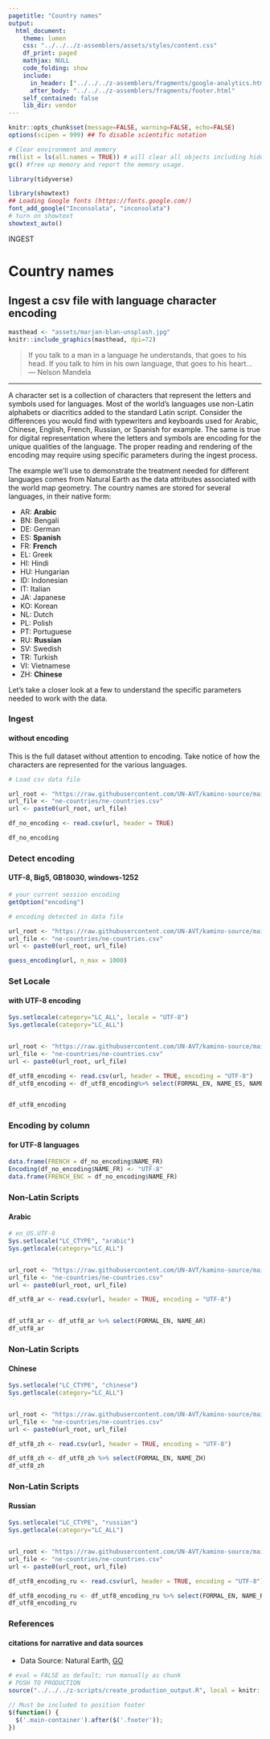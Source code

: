 ```yaml
---
pagetitle: "Country names"
output: 
  html_document:
    theme: lumen
    css: "../../../z-assemblers/assets/styles/content.css"
    df_print: paged
    mathjax: NULL
    code_folding: show
    include:
      in_header: ["../../../z-assemblers/fragments/google-analytics.html", "../../../z-assemblers/fragments/header.html"]
      after_body: "../../../z-assemblers/fragments/footer.html"
    self_contained: false
    lib_dir: vendor
---
```


```r

knitr::opts_chunk$set(message=FALSE, warning=FALSE, echo=FALSE)
options(scipen = 999) ## To disable scientific notation

# Clear environment and memory
rm(list = ls(all.names = TRUE)) # will clear all objects including hidden objects.
gc() #free up memory and report the memory usage.

library(tidyverse)

library(showtext)
## Loading Google fonts (https://fonts.google.com/)
font_add_google("Inconsolata", "inconsolata")
# turn on showtext
showtext_auto()

```

<div class="activity">
INGEST  
</div>

# Country names
## Ingest a csv file with language character encoding

```r

masthead <- "assets/marjan-blan-unsplash.jpg"
knitr::include_graphics(masthead, dpi=72)

```

> If you talk to a man in a language he understands, that goes to his head. If you talk to him in his own language, that goes to his heart...\
--- Nelson Mandela\

***

A character set is a collection of characters that represent the letters and symbols used for languages. Most of the world's languages use non-Latin alphabets or diacritics added to the standard Latin script. Consider the differences you would find with typewriters and keyboards used for Arabic, Chinese, English, French, Russian, or Spanish for example. The same is true for digital representation where the letters and symbols are encoding for the unique qualities of the language.  The proper reading and rendering of the encoding may require using specific parameters during the ingest process.

The example we'll use to demonstrate the treatment needed for different languages comes from Natural Earth as the data attributes associated with the world map geometry.  The country names are stored for several languages, in their native form:

* AR: __Arabic__
* BN: Bengali
* DE: German
* ES: __Spanish__
* FR: __French__
* EL: Greek
* HI: Hindi
* HU: Hungarian
* ID: Indonesian
* IT: Italian
* JA: Japanese
* KO: Korean
* NL: Dutch
* PL: Polish
* PT: Portuguese 
* RU: __Russian__
* SV: Swedish
* TR: Turkish
* VI: Vietnamese
* ZH: __Chinese__

Let's take a closer look at a few to understand the specific parameters needed to work with the data.

### Ingest
#### without encoding

This is the full dataset without attention to encoding.  Take notice of how the characters are represented for the various languages.

```r

# Load csv data file

url_root <- "https://raw.githubusercontent.com/UN-AVT/kamino-source/main/sources/0-shared/data/"
url_file <- "ne-countries/ne-countries.csv"
url <- paste0(url_root, url_file)

df_no_encoding <- read.csv(url, header = TRUE)

df_no_encoding


```


### Detect encoding
#### UTF-8, Big5, GB18030, windows-1252


```r

# your current session encoding
getOption("encoding")

# encoding detected in data file

url_root <- "https://raw.githubusercontent.com/UN-AVT/kamino-source/main/sources/0-shared/data/"
url_file <- "ne-countries/ne-countries.csv"
url <- paste0(url_root, url_file)

guess_encoding(url, n_max = 1000)


```


### Set Locale
#### with UTF-8 encoding


```r

Sys.setlocale(category="LC_ALL", locale = "UTF-8")
Sys.getlocale(category="LC_ALL")


url_root <- "https://raw.githubusercontent.com/UN-AVT/kamino-source/main/sources/0-shared/data/"
url_file <- "ne-countries/ne-countries.csv"
url <- paste0(url_root, url_file)

df_utf8_encoding <- read.csv(url, header = TRUE, encoding = "UTF-8")
df_utf8_encoding <- df_utf8_encoding%>% select(FORMAL_EN, NAME_ES, NAME_FR, NAME_AR, NAME_ZH, NAME_RU)


df_utf8_encoding

```


### Encoding by column
#### for UTF-8 languages


```r

data.frame(FRENCH = df_no_encoding$NAME_FR)
Encoding(df_no_encoding$NAME_FR) <- "UTF-8"
data.frame(FRENCH_ENC = df_no_encoding$NAME_FR)

```

### Non-Latin Scripts
#### Arabic

```r

# en_US.UTF-8
Sys.setlocale("LC_CTYPE", "arabic")
Sys.getlocale(category="LC_ALL")


url_root <- "https://raw.githubusercontent.com/UN-AVT/kamino-source/main/sources/0-shared/data/"
url_file <- "ne-countries/ne-countries.csv"
url <- paste0(url_root, url_file)

df_utf8_ar <- read.csv(url, header = TRUE, encoding = "UTF-8")


df_utf8_ar <- df_utf8_ar %>% select(FORMAL_EN, NAME_AR)
df_utf8_ar

```

### Non-Latin Scripts
#### Chinese


```r

Sys.setlocale("LC_CTYPE", "chinese")
Sys.getlocale(category="LC_ALL")


url_root <- "https://raw.githubusercontent.com/UN-AVT/kamino-source/main/sources/0-shared/data/"
url_file <- "ne-countries/ne-countries.csv"
url <- paste0(url_root, url_file)

df_utf8_zh <- read.csv(url, header = TRUE, encoding = "UTF-8")

df_utf8_zh <- df_utf8_zh %>% select(FORMAL_EN, NAME_ZH)
df_utf8_zh

```

### Non-Latin Scripts
#### Russian

```r

Sys.setlocale("LC_CTYPE", "russian")
Sys.getlocale(category="LC_ALL")


url_root <- "https://raw.githubusercontent.com/UN-AVT/kamino-source/main/sources/0-shared/data/"
url_file <- "ne-countries/ne-countries.csv"
url <- paste0(url_root, url_file)

df_utf8_encoding_ru <- read.csv(url, header = TRUE, encoding = "UTF-8")

df_utf8_encoding_ru <- df_utf8_encoding_ru %>% select(FORMAL_EN, NAME_RU)
df_utf8_encoding_ru

```


### References
#### citations for narrative and data sources

* Data Source: Natural Earth, [GO](https://www.naturalearthdata.com/downloads/110m-cultural-vectors/){target="_blank"}


```r

# eval = FALSE as default; run manually as chunk
# PUSH TO PRODUCTION
source("../../../z-scripts/create_production_output.R", local = knitr::knit_global())

```


```js

// Must be included to position footer
$(function() {
  $('.main-container').after($('.footer'));
})

```


